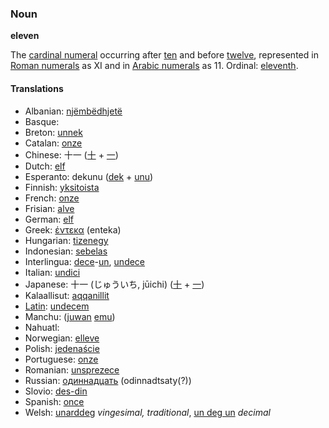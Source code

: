 ===Noun===
'''eleven'''

The [[cardinal numeral]] occurring after [[ten]] and before [[twelve]], represented in [[Roman numerals]] as XI and in [[Arabic numerals]] as 11.  Ordinal: [[eleventh]].

====Translations====
*Albanian: [[njëmbëdhjetë]]
*Basque: [[]]
*Breton: [[unnek]]
*Catalan: [[onze]]
*Chinese: 十一 ([[十]] + [[一]])
*Dutch: [[elf]]
*Esperanto: dekunu ([[dek]] + [[unu]])
*Finnish: [[yksitoista]]
*French: [[onze]]
*Frisian: [[alve]]
*German: [[elf]]
*Greek: [[έντεκα]] (enteka)
*Hungarian: [[tizenegy]]
*Indonesian: [[sebelas]]
*Interlingua: [[dece]]-[[un]], [[undece]]
*Italian: [[undici]]
*Japanese: 十一 (じゅういち, jūichi) ([[十]] + [[一]])
*Kalaallisut: [[aqqanillit]]
*[[Latin]]: [[undecem]]
*Manchu: ([[juwan]] [[emu]])
*Nahuatl: [[]]
*Norwegian: [[elleve]]
*Polish: [[jedenaście]]
*Portuguese: [[onze]]
*Romanian: [[unsprezece]]
*Russian: [[одиннадцать]] (odinnadtsaty(?))
*Slovio: [[des-din]]
*Spanish: [[once]]
*Welsh: [[unarddeg]] ''vingesimal, traditional'', [[un deg un]] ''decimal''